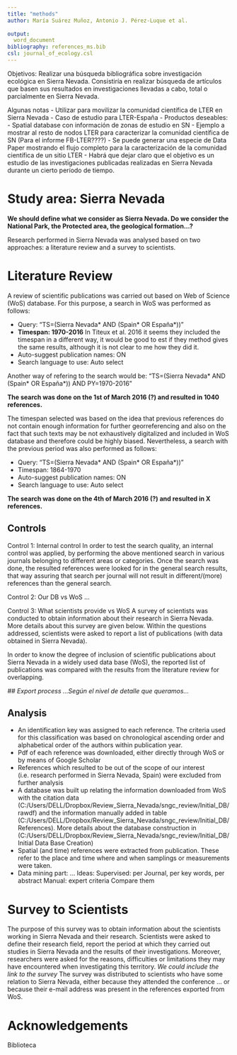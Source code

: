 ---
title: "methods"
author: María Suárez Muñoz, Antonio J. Pérez-Luque et al. 
  
output:
  word_document
bibliography: references_ms.bib
csl: journal_of_ecology.csl
---

Objetivos: Realizar una búsqueda bibliográfica sobre investigación ecológica en Sierra Nevada. Consistiría en realizar búsqueda de artículos que basen sus resultados en investigaciones llevadas a cabo, total o parcialmente en Sierra Nevada. 

Algunas notas
- Utilizar para movilizar la comunidad científica de LTER en Sierra Nevada
- Caso de estudio para LTER-España
- Productos deseables:
    - Spatial database con información de zonas de estudio en SN 
    - Ejemplo a mostrar al resto de nodos LTER para caracterizar la comunidad científica de SN (Para el informe FB-LTER????) 
    - Se puede generar una especie de Data Paper mostrando el flujo completo para la caracterización de la comunidad científica de un sitio LTER 
- Habrá que dejar claro que el objetivo es un estudio de las investigaciones publicadas realizadas en Sierra Nevada durante un cierto período de tiempo.


# Study area: Sierra Nevada

**We should define what we consider as Sierra Nevada. Do we consider the National Park, the Protected area, the geological formation...?**

Research performed in Sierra Nevada was analysed based on two approaches: a literature review and a survey to scientists.

# Literature Review

A review of scientific publications was carried out based on Web of Science (WoS) database. For this purpose, a search in WoS was performed as follows:

- Query: "TS=(Sierra Nevada* AND (Spain* OR España*))"
- **Timespan: 1970-2016** In Titeux et al. 2016 it seems they included the timespan in a different way, it would be good to est if they method gives the same results, although it is not clear to me how they did it.
- Auto-suggest publication names: ON
- Search language to use: Auto select

Another way of refering to the search would be: "TS=(Sierra Nevada* AND (Spain* OR España*)) AND PY=1970-2016"

**The search was done on the 1st of March 2016 (?) and resulted in 1040 references.** 

The timespan selected was based on the idea that previous references do not contain enough information for further georreferencing and also on the fact that such texts may be not exhaustively digitalized and included in WoS database and therefore could be highly biased. Nevertheless, a search with the previous period was also performed as follows:

- Query: "TS=(Sierra Nevada* AND (Spain* OR España*))"
- Timespan: 1864-1970
- Auto-suggest publication names: ON
- Search language to use: Auto select

**The search was done on the 4th of March 2016 (?) and resulted in X references.** 

## Controls

Control 1: Internal control
In order to test the search quality, an internal control was applied, by performing the above mentioned search in various journals belonging to different areas or categories. Once the search was done, the resulted references were looked for in the general search results, that way assuring that search per journal will not result in different/(more) references than the general search. 

Control 2: Our DB vs WoS
...

Control 3: What scientists provide vs WoS
A survey of scientists was conducted to obtain information about their research in Sierra Nevada. More details about this survey are given below. Within the questions addressed, scientists were asked to report a list of publications (with data obtained in Sierra Nevada).

In order to know the degree of inclusion of scientific publications about Sierra Nevada in a widely used data base (WoS), the reported list of publications was compared with the results from the literature review for overlapping.

*## Export process ...Según el nivel de detalle que queramos...*

## Analysis

- An identification key was assigned to each reference. The criteria used for this classification was based on chronological ascending order and alphabetical order of the authors within publication year. 
- Pdf of each reference was downloaded, either directly through WoS or by means of Google Scholar
- References which resulted to be out of the scope of our interest (i.e. research performed in Sierra Nevada, Spain) were excluded from further analysis
- A database was built up relating the information downloaded from WoS with the citation data (C:/Users/DELL/Dropbox/Review_Sierra_Nevada/sngc_review\analysis/Initial_DB/rawdf) and the information manually added in table (C:/Users/DELL/Dropbox/Review_Sierra_Nevada/sngc_review\analysis/Initial_DB/References). More details about the database construction in (C:/Users/DELL/Dropbox/Review_Sierra_Nevada/sngc_review\analysis/Initial_DB/Initial Data Base Creation)
- Spatial (and time) references were extracted from publication. These refer to the place and time where and when samplings or measurements were taken. 
- Data mining part: ... Ideas:
        Supervised: per Journal, per key words, per abstract
        Manual: expert criteria
        Compare them

# Survey to Scientists 

The purpose of this survey was to obtain information about the scientists working in Sierra Nevada and their research. Scientists were asked to define their research field, report the period at which they carried out studies in Sierra Nevada and the results of their investigations. Moreover, researchers were asked for the reasons, difficulties or limitations they may have encountered when investigating this territory. *We could include the link to the survey* The survey was distributed to scientists who have some relation to Sierra Nevada, either because they attended the conference ... or because their e-mail address was present in the references exported from WoS.

# Acknowledgements

Biblioteca
